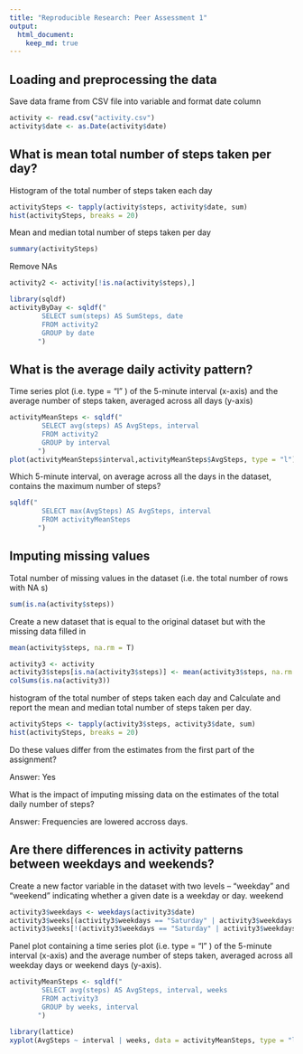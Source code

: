 ```yaml
---
title: "Reproducible Research: Peer Assessment 1"
output: 
  html_document:
    keep_md: true
---
```



## Loading and preprocessing the data
Save data frame from CSV file into variable and format date column
```r
activity <- read.csv("activity.csv")
activity$date <- as.Date(activity$date)
```

## What is mean total number of steps taken per day?

Histogram of the total number of steps taken each day
```r
activitySteps <- tapply(activity$steps, activity$date, sum)
hist(activitySteps, breaks = 20)
```

Mean and median total number of steps taken per day
```r
summary(activitySteps)
```

Remove NAs
```r
activity2 <- activity[!is.na(activity$steps),]

library(sqldf)
activityByDay <- sqldf("
        SELECT sum(steps) AS SumSteps, date
        FROM activity2
        GROUP by date
       ")
```


## What is the average daily activity pattern?

Time series plot (i.e.  type = "l" ) of the 5-minute interval (x-axis) and the average
number of steps taken, averaged across all days (y-axis)
```r
activityMeanSteps <- sqldf("
        SELECT avg(steps) AS AvgSteps, interval
        FROM activity2
        GROUP by interval
       ")
plot(activityMeanSteps$interval,activityMeanSteps$AvgSteps, type = "l")
```

Which 5-minute interval, on average across all the days in the dataset, contains 
the maximum number of steps?
```r
sqldf("
        SELECT max(AvgSteps) AS AvgSteps, interval
        FROM activityMeanSteps
       ")
```

## Imputing missing values

Total number of missing values in the dataset (i.e. the total number of rows 
with  NA s)
```r
sum(is.na(activity$steps))
```

Create a new dataset that is equal to the original dataset but with 
the missing data filled in
```r
mean(activity$steps, na.rm = T)

activity3 <- activity
activity3$steps[is.na(activity3$steps)] <- mean(activity3$steps, na.rm = T)
colSums(is.na(activity3))
```

histogram of the total number of steps taken each day and Calculate and 
report the mean and median total number of steps taken per day.
```r
activitySteps <- tapply(activity3$steps, activity3$date, sum)
hist(activitySteps, breaks = 20)
```

Do these values differ from the estimates from the first part of the assignment? 

Answer: Yes

What is the impact of imputing missing data on the estimates of the total 
daily number of steps?

Answer: Frequencies are lowered accross days.

## Are there differences in activity patterns between weekdays and weekends?

Create a new factor variable in the dataset with two levels -- "weekday" 
and "weekend" indicating whether a given date is a weekday or day.
weekend 
```r
activity3$weekdays <- weekdays(activity3$date)
activity3$weeks[(activity3$weekdays == "Saturday" | activity3$weekdays == "Sunday")] <- "weekend"
activity3$weeks[!(activity3$weekdays == "Saturday" | activity3$weekdays == "Sunday")] <- "weekdays"
```

Panel plot containing a time series plot (i.e.  type = "l" ) of the 5-minute 
interval (x-axis) and the average number of steps taken, averaged across 
all weekday days or weekend days (y-axis). 
```r
activityMeanSteps <- sqldf("
        SELECT avg(steps) AS AvgSteps, interval, weeks
        FROM activity3
        GROUP by weeks, interval 
       ")

library(lattice)
xyplot(AvgSteps ~ interval | weeks, data = activityMeanSteps, type = "l", layout = c(1, 2))
```
